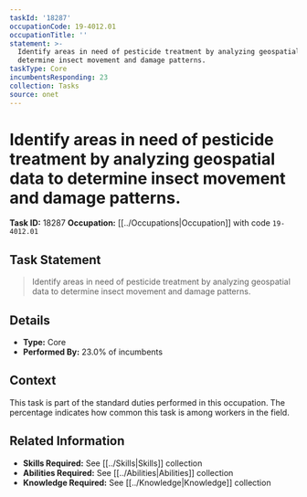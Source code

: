 ```yaml
---
taskId: '18287'
occupationCode: 19-4012.01
occupationTitle: ''
statement: >-
  Identify areas in need of pesticide treatment by analyzing geospatial data to
  determine insect movement and damage patterns.
taskType: Core
incumbentsResponding: 23
collection: Tasks
source: onet
---
```

# Identify areas in need of pesticide treatment by analyzing geospatial data to determine insect movement and damage patterns.

**Task ID:** 18287
**Occupation:** [[../Occupations|Occupation]] with code `19-4012.01`

## Task Statement

> Identify areas in need of pesticide treatment by analyzing geospatial data to determine insect movement and damage patterns.

## Details

- **Type:** Core
- **Performed By:** 23.0% of incumbents

## Context

This task is part of the standard duties performed in this occupation. The percentage indicates how common this task is among workers in the field.

## Related Information

- **Skills Required:** See [[../Skills|Skills]] collection
- **Abilities Required:** See [[../Abilities|Abilities]] collection
- **Knowledge Required:** See [[../Knowledge|Knowledge]] collection
